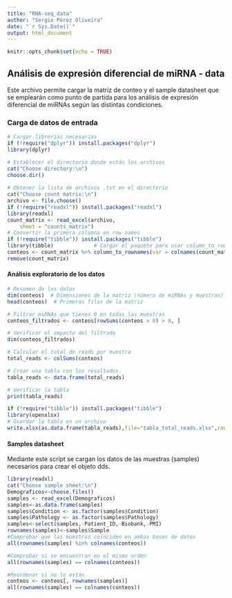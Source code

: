 ---
title: "RNA-seq_data"
author: "Sergio Pérez Oliveira"
date: "`r Sys.Date()`"
output: html_document
---

```{r setup, include=FALSE}
knitr::opts_chunk$set(echo = TRUE)
```

## Análisis de expresión diferencial de miRNA - data

Este archivo permite cargar la matriz de conteo y el sample datasheet que se emplearán como punto de partida para los análisis de expresión diferencial de miRNAs según las distintas condiciones.

### Carga de datos de entrada

```{r}
# Cargar librerías necesarias
if (!require("dplyr")) install.packages("dplyr")
library(dplyr)

# Establecer el directorio donde están los archivos
cat("Choose directory:\n")
choose.dir()
 
# Obtener la lista de archivos .txt en el directorio
cat("Choose count matrix:\n")
archivo <- file.choose()
if (!require("readxl")) install.packages("readxl")
library(readxl)
count_matrix <- read_excel(archivo, 
    sheet = "counts_matrix")
# Convertir la primera columna en row names
if (!require("tibble")) install.packages("tibble")
library(tibble)             # Cargar el paquete para usar column_to_rownames
conteos <- count_matrix %>% column_to_rownames(var = colnames(count_matrix)[1])
remove(count_matrix)
```

#### Análisis exploratorio de los datos

```{r}
# Resumen de los datos
dim(conteos)  # Dimensiones de la matriz (número de miRNAs y muestras)
head(conteos)  # Primeras filas de la matriz

# Filtrar miRNAs que tienen 0 en todas las muestras
conteos_filtrados <- conteos[rowSums(conteos > 0) > 0, ]

# Verificar el impacto del filtrado
dim(conteos_filtrados)

# Calcular el total de reads por muestra
total_reads <- colSums(conteos)

# Crear una tabla con los resultados
tabla_reads <- data.frame(total_reads)

# Verificar la tabla
print(tabla_reads)

if (!require("tibble")) install.packages("tibble")
library(openxlsx)
# Guardar la tabla en un archivo
write.xlsx(as.data.frame(tabla_reads),file="tabla_total_reads.xlsx",rowNames = TRUE)
```

#### Samples datasheet

Mediante este script se cargan los datos de las muestras (samples) necesarios para crear el objeto dds.

```{r}
library(readxl)
cat("Choose sample sheet:\n")
Demograficos<-choose.files()
samples <- read_excel(Demograficos)
samples<-as.data.frame(samples)
samples$Condition <- as.factor(samples$Condition)
samples$Pathology <- as.factor(samples$Pathology)
samples<-select(samples,-Patient_ID,-Biobank,-PMI)
rownames(samples)<-samples$Sample
#Comprobar que las muestras coinciden en ambas bases de datos
all(rownames(samples) %in% colnames(conteos))

#Comprobar si se encuentran en el mismo orden
all(rownames(samples) == colnames(conteos))

#Reordenar si no lo están
conteos <- conteos[, rownames(samples)]
all(rownames(samples) == colnames(conteos))
```
